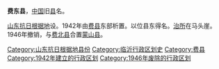 {{Expand|time=2017-05-25}}
'''费东县'''，[[中国|中国]]旧[[县|县]]名。

[[山东抗日根据地|山东抗日根据地]]设。1942年由[[费县|费县]]东部析置。以位县东得名。[[治所|治所]]在马头崖。1946年撤销，与[[费北县|费北县]]合置[[蒙山县|蒙山县]]。 

{{中华民国大陆时期行政区划小作品}}
{{DEFAULTSORT:F}}
[[Category:山东抗日根据地县份|Category:山东抗日根据地县份]]
[[Category:临沂行政区划史|Category:临沂行政区划史]]
[[Category:费县|Category:费县]]
[[Category:1942年建立的行政区划|Category:1942年建立的行政区划]]
[[Category:1946年废除的行政区划|Category:1946年废除的行政区划]]